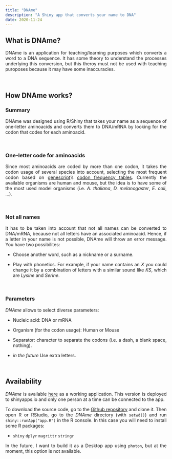 ```yaml
---
title: "DNAme"
description: "A Shiny app that converts your name to DNA"
date: 2020-11-24
---
```


<!--
```r
knitr::opts_chunk$set(echo = FALSE, error = FALSE, message = FALSE, warning = FALSE, fig.align = "center")
```
-->

## What is DNAme? 

<p align='justify'>DNAme is an application for teaching/learning purposes which converts a word to a DNA sequence. It has some theory to understand the processes underlying this conversion, but this theroy must not be used with teaching puroposes because it may have some inaccuracies. </p>

<br>

## How DNAme works?

### Summary

<p align='justify'>DNAme was designed using R/Shiny that takes your name as a sequence of one-letter aminoacids and converts them to DNA/mRNA by looking for the codon that codes for each aminoacid.</p>

<br>

### One-letter code for aminoacids

<p align='justify'>Since most aminoacids are coded by more than one codon, it takes the codon usage of several species into account, selecting the most frequent codon based on [genescript](https://www.genscript.com/)'s [codon frequency tables](https://www.genscript.com/tools/codon-frequency-table). Currently the available organisms are human and mouse, but the idea is to have some of the most used model organisms (i.e. *A. thaliana*, *D. melanogaster*, *E. coli*, ...).</p>

<br>

### Not all names

<p align='justify'>It has to be taken into account that not all names can be converted to DNA/mRNA, because not all letters have an associated aminoacid. Hence, if a letter in your name is not possible, DNAme will throw an error message. You have two possibilites:</p>

* <p align='justify'>Choose another word, such as a nickname or a surname.</p>
* <p align='justify'>Play with phonetics. For example, if your name contains an *X* you could change it by a combination of letters with a similar sound like *KS*, which are *Lysine* and *Serine*.</p>

<br>

### Parameters

<p align='justify'>*DNAme* allows to select diverse parameters:</p>

* <p align='justify'>Nucleic acid: DNA or mRNA</p>
* <p align='justify'>Organism (for the codon usage): Human or Mouse</p>
* <p align='justify'>Separator: character to separate the codons (i.e. a dash, a blank space, nothing).</p>
* <p align='justify'>*in the future* Use extra letters.</p>

<br>

## Availability

<p align='justify'>*DNAme* is available [here](https://biobit.netlify.app/dname.html) as a working application. This version is deployed to shinyapps.io and only one person at a time can be connected to the app. </p>

<p align='justify'>To download the source code, go to the [Github repository](https://github.com/amitjavilaventura/DNAme) and clone it. Then open R or RStudio, go to the *DNAme* directory (with `setwd()`) and run `shiny::runApp("app.R")` in the R console. In this case you will need to install some R packages:</p>

* <p align='justify'>`shiny` `dplyr` `magrittr` `stringr` </p>

<p align='justify'>In the future, I want to build it as a Desktop app using `photon`, but at the moment, this option is not available.</p>
